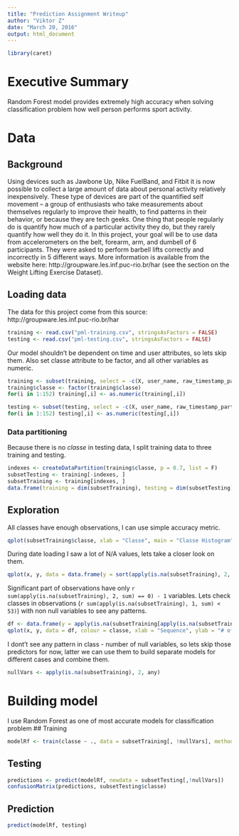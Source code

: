 ```yaml
---
title: "Prediction Assignment Writeup"
author: "Viktor Z"
date: "March 20, 2016"
output: html_document
---
```


```r
library(caret)
```
# Executive Summary
Random Forest model provides extremely high accuracy when solving classification problem how well person performs sport activity.

# Data
## Background
Using devices such as Jawbone Up, Nike FuelBand, and Fitbit it is now possible to collect a large amount of data about personal activity relatively inexpensively. These type of devices are part of the quantified self movement – a group of enthusiasts who take measurements about themselves regularly to improve their health, to find patterns in their behavior, or because they are tech geeks. One thing that people regularly do is quantify how much of a particular activity they do, but they rarely quantify how well they do it. In this project, your goal will be to use data from accelerometers on the belt, forearm, arm, and dumbell of 6 participants. They were asked to perform barbell lifts correctly and incorrectly in 5 different ways. More information is available from the website here: http://groupware.les.inf.puc-rio.br/har (see the section on the Weight Lifting Exercise Dataset).

## Loading data
The data for this project come from this source: http://groupware.les.inf.puc-rio.br/har
```r
training <- read.csv("pml-training.csv", stringsAsFactors = FALSE)
testing <- read.csv("pml-testing.csv", stringsAsFactors = FALSE)
```

Our model shouldn't be dependent on time and user attributes, so lets skip them.
Also set classe attribute to be factor, and all other variables as numeric.
```r
training <- subset(training, select = -c(X, user_name, raw_timestamp_part_1, raw_timestamp_part_2, cvtd_timestamp, new_window, num_window))
training$classe <- factor(training$classe)
for(i in 1:152) training[,i] <- as.numeric(training[,i])

testing <- subset(testing, select = -c(X, user_name, raw_timestamp_part_1, raw_timestamp_part_2, cvtd_timestamp, new_window, num_window))
for(i in 1:152) testing[,i] <- as.numeric(testing[,i])
```

### Data partitioning
Because there is no *classe* in testing data, I split training data to three training and testing.
```r
indexes <- createDataPartition(training$classe, p = 0.7, list = F)
subsetTesting <- training[-indexes, ]
subsetTraining <- training[indexes, ]
data.frame(training = dim(subsetTraining), testing = dim(subsetTesting))
```

## Exploration
All classes have enough observations, I can use simple accuracy metric.
```r
qplot(subsetTraining$classe, xlab = "Classe", main = "Classe Histogram")
```

During date loading I saw a lot of N/A values, lets take a closer look on them.
```r
qplot(x, y, data = data.frame(y = sort(apply(is.na(subsetTraining), 2, sum)), x = seq_along(colnames(subsetTraining))), xlab = "Variables", ylab = "Observations with Null values", main = "Unused variables")
```

Significant part of observations have only `r sum(apply(is.na(subsetTraining), 2, sum) == 0) - 1` variables. Lets check classes in observations  (`r sum(apply(is.na(subsetTraining), 1, sum) < 53)`) with non null variables to see any patterns.
```r
df <- data.frame(y = apply(is.na(subsetTraining[apply(is.na(subsetTraining), 1, sum) < 53, ]), 1, sum), classe = subsetTraining[apply(is.na(subsetTraining), 1, sum) < 53, 153], x = seq_along(subsetTraining[apply(is.na(subsetTraining), 1, sum) < 53, 153]))
qplot(x, y, data = df, colour = classe, xlab = "Sequence", ylab = "# of null variables")
```

I dont't see any pattern in class - number of null variables, so lets skip those predictors for now, latter we can use them to build separate models for different cases and combine them.
```r
nullVars <- apply(is.na(subsetTraining), 2, any)
```

# Building model
I use Random Forest as one of most accurate models for classification problem
## Training
```r
modelRf <- train(classe ~ ., data = subsetTraining[, !nullVars], method = "rf")
```
## Testing
```r
predictions <- predict(modelRf, newdata = subsetTesting[,!nullVars])
confusionMatrix(predictions, subsetTesting$classe)
```

## Prediction
```r
predict(modelRf, testing)
```
